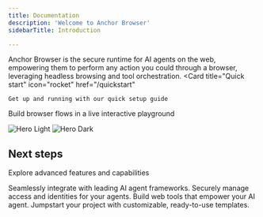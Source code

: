 ```yaml
---
title: Documentation
description: 'Welcome to Anchor Browser'
sidebarTitle: Introduction

---
```


Anchor Browser is the secure runtime for AI agents on the web, empowering them to perform any action you could through a browser, leveraging headless browsing and tool orchestration.
<CardGroup cols={2}>
  <Card
    title="Quick start"
    icon="rocket"
    href="/quickstart"
  >
    Get up and running with our quick setup guide
  </Card>
  <Card
    title="Live playground"
    icon="window-restore"
    href="https://app.anchorbrowser.io/playground"
  >
    Build browser flows in a live interactive playground
  </Card>
</CardGroup>

<img
  className="block dark:hidden"
  src="/images/hero-light.svg"
  alt="Hero Light"
/>
<img
  className="hidden dark:block"
  src="/images/hero-dark.svg"
  alt="Hero Dark"
/>

## Next steps

Explore advanced features and capabilities

<CardGroup cols={2}>
  <Card
    title="Connect to AI Agent Frameworks"
    icon="palette"
    href="/agent-frameworks/connect-to-agent-frameworks"
  >
    Seamlessly integrate with leading AI agent frameworks.
  </Card>
  <Card
    title="Authentication and Identities"
    icon="fingerprint"
    href="/essentials/authentication-and-identity"
  >
    Securely manage access and identities for your agents.
  </Card>
  <Card
    title="Build Tools"
    icon="screwdriver-wrench"
    href="/essentials/tool-building"
  >
    Build web tools that empower your AI agent.
  </Card>
  <Card
    title="Pre-made Tool Templates"
    icon="palette"
    href="https://github.com/anchorforge/templates"
  >
    Jumpstart your project with customizable, ready-to-use templates.
  </Card>
</CardGroup>

